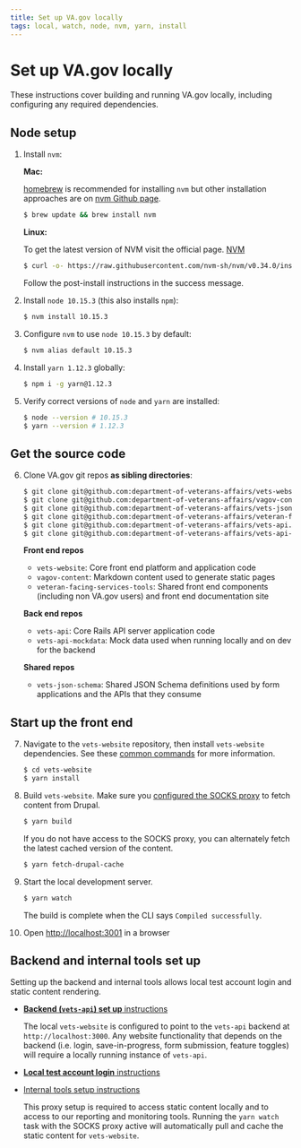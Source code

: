 ```yaml
---
title: Set up VA.gov locally
tags: local, watch, node, nvm, yarn, install
---
```


# Set up VA.gov locally

These instructions cover building and running VA.gov locally, including configuring any required dependencies.

## Node setup

1. Install `nvm`:

   **Mac:**

   [homebrew](http://brew.sh/) is recommended for installing `nvm` but other installation approaches are on [nvm Github page](https://github.com/creationix/nvm#installation-and-update).

   ```bash
   $ brew update && brew install nvm
   ```

   **Linux:**

   To get the latest version of NVM visit the official page. [NVM](https://github.com/nvm-sh/nvm)

   ```bash
   $ curl -o- https://raw.githubusercontent.com/nvm-sh/nvm/v0.34.0/install.sh | bash
   ```

   Follow the post-install instructions in the success message.

1. Install `node 10.15.3` (this also installs `npm`):

   ```bash
   $ nvm install 10.15.3
   ```

1. Configure `nvm` to use `node 10.15.3` by default:

   ```bash
   $ nvm alias default 10.15.3
   ```

1. Install `yarn 1.12.3` globally:

   ```bash
   $ npm i -g yarn@1.12.3
   ```

1. Verify correct versions of `node` and `yarn` are installed:

   ```bash
   $ node --version # 10.15.3
   $ yarn --version # 1.12.3
   ```

## Get the source code

6. Clone VA.gov git repos **as sibling directories**:

   ```bash
   $ git clone git@github.com:department-of-veterans-affairs/vets-website.git
   $ git clone git@github.com:department-of-veterans-affairs/vagov-content.git
   $ git clone git@github.com:department-of-veterans-affairs/vets-json-schema.git
   $ git clone git@github.com:department-of-veterans-affairs/veteran-facing-services-tools.git
   $ git clone git@github.com:department-of-veterans-affairs/vets-api.git
   $ git clone git@github.com:department-of-veterans-affairs/vets-api-mockdata.git
   ```

   **Front end repos**
   - `vets-website`: Core front end platform and application code
   - `vagov-content`: Markdown content used to generate static pages
   - `veteran-facing-services-tools`: Shared front end components (including non VA.gov users) and front end documentation site

   **Back end repos**
   - `vets-api`: Core Rails API server application code
   - `vets-api-mockdata`: Mock data used when running locally and on dev for the backend

   **Shared repos**
   - `vets-json-schema`: Shared JSON Schema definitions used by form applications and the APIs that they consume

## Start up the front end

7. Navigate to the `vets-website` repository, then install `vets-website` dependencies. See these [common commands](https://github.com/department-of-veterans-affairs/vets-website/blob/master/README.md) for more information.
   ```bash
   $ cd vets-website
   $ yarn install
   ```

8. Build `vets-website`. Make sure you [configured the SOCKS proxy](https://github.com/department-of-veterans-affairs/va.gov-team/blob/master/platform/engineering/internal-tools.md#configure-the-socks-proxy) to fetch content from Drupal.
   ```bash
   $ yarn build
   ```

   If you do not have access to the SOCKS proxy, you can alternately fetch the latest cached version of the content.
   ```bash
   $ yarn fetch-drupal-cache
   ```

9. Start the local development server.
   ```bash
   $ yarn watch
   ```

   The build is complete when the CLI says `Compiled successfully`.

10. Open [http://localhost:3001](http://localhost:3001) in a browser

## Backend and internal tools set up

Setting up the backend and internal tools allows local test account login and static content rendering.

- [**Backend (`vets-api`) set up** instructions](https://github.com/department-of-veterans-affairs/vets-api)

  The local `vets-website` is configured to point to the `vets-api` backend at `http://localhost:3000`. Any website functionality that depends on the backend (i.e. login, save-in-progress, form submission, feature toggles) will require a locally running instance of `vets-api`.

- [**Local test account login** instructions](https://github.com/department-of-veterans-affairs/vets.gov-team/blob/master/Administrative/Accessing-Staging.md)

- [Internal tools setup instructions](internal-tools)

  This proxy setup is required to access static content locally and to access to our reporting and monitoring tools. Running the `yarn watch` task with the SOCKS proxy active will automatically pull and cache the static content for `vets-website`.
